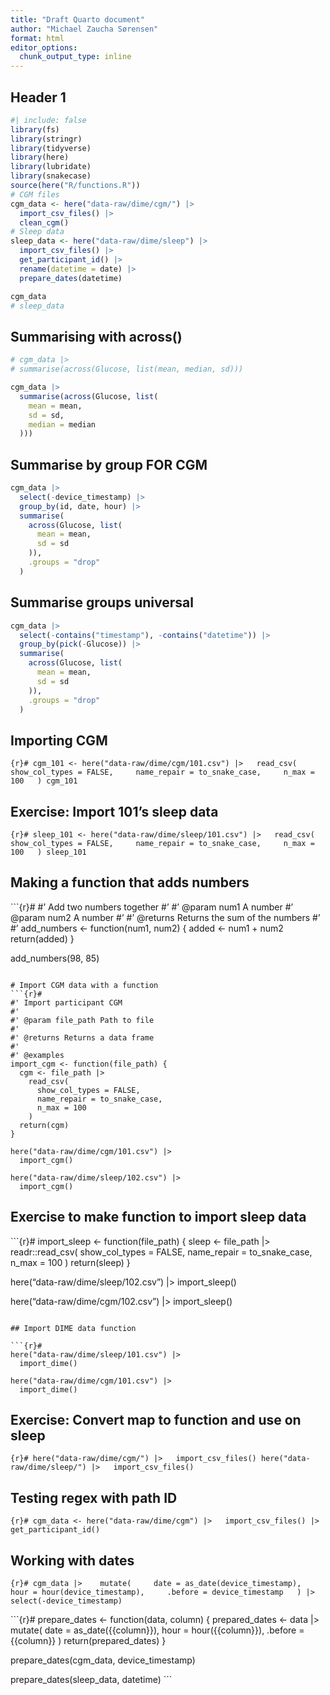 ```yaml
---
title: "Draft Quarto document"
author: "Michael Zaucha Sørensen"
format: html
editor_options: 
  chunk_output_type: inline
---
```


## Header 1

```r
#| include: false
library(fs)
library(stringr)
library(tidyverse)
library(here)
library(lubridate)
library(snakecase)
source(here("R/functions.R"))
# CGM files
cgm_data <- here("data-raw/dime/cgm/") |>
  import_csv_files() |>
  clean_cgm()
# Sleep data
sleep_data <- here("data-raw/dime/sleep") |>
  import_csv_files() |>
  get_participant_id() |>
  rename(datetime = date) |>
  prepare_dates(datetime)
```

```r
cgm_data
# sleep_data
```

## Summarising with across()

```r
# cgm_data |>
# summarise(across(Glucose, list(mean, median, sd)))

cgm_data |>
  summarise(across(Glucose, list(
    mean = mean,
    sd = sd,
    median = median
  )))
```


## Summarise by group FOR CGM

```r
cgm_data |>
  select(-device_timestamp) |>
  group_by(id, date, hour) |>
  summarise(
    across(Glucose, list(
      mean = mean,
      sd = sd
    )),
    .groups = "drop"
  )
```

## Summarise groups universal

```r
cgm_data |>
  select(-contains("timestamp"), -contains("datetime")) |>
  group_by(pick(-Glucose)) |>
  summarise(
    across(Glucose, list(
      mean = mean,
      sd = sd
    )),
    .groups = "drop"
  )
```

## Importing CGM
```{r}#
cgm_101 <- here("data-raw/dime/cgm/101.csv") |>
  read_csv(
    show_col_types = FALSE,
    name_repair = to_snake_case,
    n_max = 100
  )
cgm_101
```

## Exercise: Import 101's sleep data
```{r}#
sleep_101 <- here("data-raw/dime/sleep/101.csv") |>
  read_csv(
    show_col_types = FALSE,
    name_repair = to_snake_case,
    n_max = 100
  )
sleep_101
```

## Making a function that adds numbers

```{r}#
#' Add two numbers together
#'
#' @param num1 A number
#' @param num2 A number
#'
#' @returns Returns the sum of the numbers
#'
#'
add_numbers <- function(num1, num2) {
  added <- num1 + num2
  return(added)
}

add_numbers(98, 85)
```

# Import CGM data with a function
```{r}#
#' Import participant CGM
#'
#' @param file_path Path to file
#'
#' @returns Returns a data frame
#'
#' @examples
import_cgm <- function(file_path) {
  cgm <- file_path |>
    read_csv(
      show_col_types = FALSE,
      name_repair = to_snake_case,
      n_max = 100
    )
  return(cgm)
}

here("data-raw/dime/cgm/101.csv") |>
  import_cgm()

here("data-raw/dime/sleep/102.csv") |>
  import_cgm()
```

## Exercise to make function to import sleep data

```{r}#
import_sleep <- function(file_path) {
  sleep <- file_path |>
    readr::read_csv(
      show_col_types = FALSE,
      name_repair = to_snake_case,
      n_max = 100
    )
  return(sleep)
}

here("data-raw/dime/sleep/102.csv") |>
  import_sleep()

here("data-raw/dime/cgm/102.csv") |>
  import_sleep()
```

## Import DIME data function

```{r}#
here("data-raw/dime/sleep/101.csv") |>
  import_dime()

here("data-raw/dime/cgm/101.csv") |>
  import_dime()
```

## Exercise: Convert map to function and use on sleep

```{r}#
here("data-raw/dime/cgm/") |>
  import_csv_files()
here("data-raw/dime/sleep/") |>
  import_csv_files()
```

## Testing regex with path ID

```{r}#
cgm_data <- here("data-raw/dime/cgm") |>
  import_csv_files() |>
  get_participant_id()
```

## Working with dates

```{r}#
cgm_data |> 
  mutate(
    date = as_date(device_timestamp),
    hour = hour(device_timestamp),
    .before = device_timestamp
  ) |> 
  select(-device_timestamp)
```

```{r}#
prepare_dates <- function(data, column) {
  prepared_dates <- data |> 
  mutate(
    date = as_date({{column}}),
    hour = hour({{column}}),
    .before = {{column}}
  )
  return(prepared_dates)
}

prepare_dates(cgm_data, device_timestamp)

prepare_dates(sleep_data, datetime)
```
